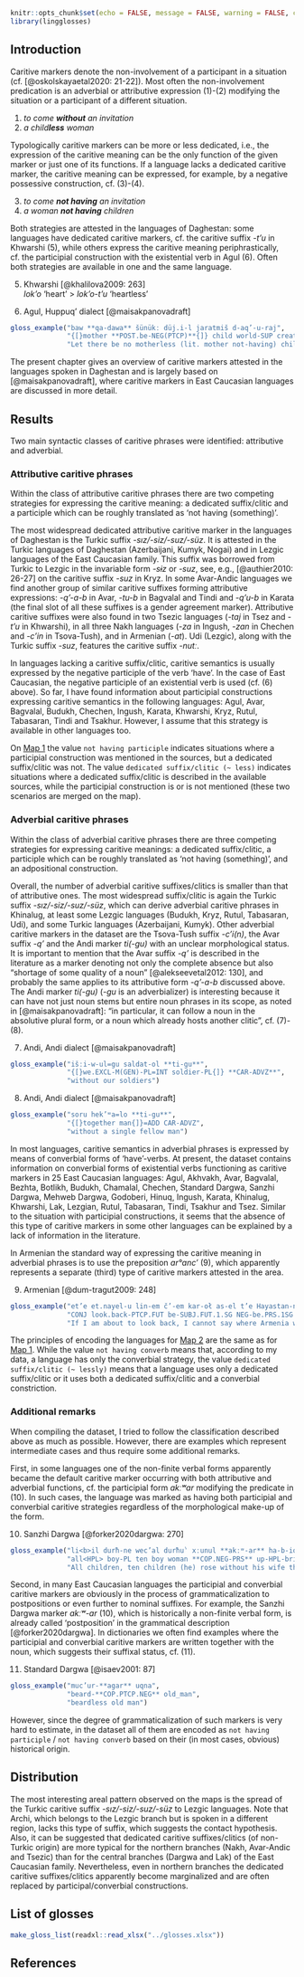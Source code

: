 ```r
knitr::opts_chunk$set(echo = FALSE, message = FALSE, warning = FALSE, comment = '')
library(lingglosses)
```

## Introduction

Caritive markers denote the non-involvement of a participant in a situation (cf. [@oskolskayaetal2020: 21-22]). Most often the non-involvement predication is an adverbial or attributive expression (@one)-(@two) modifying the situation or a participant of a different situation.

(@one) _to come **without** an invitation_
(@two) _a child**less** woman_

Typologically caritive markers can be more or less dedicated, i.e., the expression of the caritive meaning can be the only function of the given marker or just one of its functions. If a language lacks a dedicated caritive marker, the caritive meaning can be expressed, for example, by a negative possessive construction, cf. (@three)-(@four).

(@three) _to come **not having** an invitation_
(@four) _a woman **not having** children_

Both strategies are attested in the languages of Daghestan: some languages have dedicated caritive markers, cf. the caritive suffix _-t’u_ in Khwarshi (@five), while others express the caritive meaning periphrastically, cf. the participial construction with the existential verb in Agul (@six). Often both strategies are available in one and the same language.

(@five) Khwarshi [@khalilova2009: 263]  
_lok’o_ ‘heart’ > _lok’o-t’u_ ‘heartless’	

(@six) Agul, Huppuq’ dialect [@maisakpanovadraft]
```r
gloss_example("baw **qa-dawa** šünükː düj.i-l jaratmiš d-aq’-u-raj",
              "{[}mother **POST.be-NEG(PTCP)**{]} child world-SUP create NEG-do-PFV-JUSS",
              "Let there be no motherless (lit. mother not-having) children in the world!")
```

The present chapter gives an overview of caritive markers attested in the languages spoken in Daghestan and is largely based on [@maisakpanovadraft], where caritive markers in East Caucasian languages are discussed in more detail.


## Results

Two main syntactic classes of caritive phrases were identified: attributive and adverbial.

### Attributive caritive phrases

Within the class of attributive caritive phrases there are two competing strategies for expressing the caritive meaning: a dedicated suffix/clitic and a participle which can be roughly translated as ‘not having (something)’.

The most widespread dedicated attributive caritive marker in the languages of Daghestan is the Turkic suffix _-sız/-siz/-suz/-süz_. It is attested in the Turkic languages of Daghestan (Azerbaijani, Kumyk, Nogai) and in Lezgic languages of the East Caucasian family. This suffix was borrowed from Turkic to Lezgic in the invariable form _-sɨz_ or _-suz_, see, e.g., [@authier2010: 26-27] on the caritive suffix _-suz_ in Kryz. In some Avar-Andic languages we find another group of similar caritive suffixes forming attributive expressions: _-q’-a-b_ in Avar, _-tu-b_ in Bagvalal and Tindi and _-q’u-b_ in Karata (the final slot of all these suffixes is a gender agreement marker). Attributive caritive suffixes were also found in two Tsezic languages (_-taj_ in Tsez and _-t’u_ in Khwarshi), in all three Nakh languages (_-za_ in Ingush, _-zan_ in Chechen and _-c’in_ in Tsova-Tush), and in Armenian (_-at_). Udi (Lezgic), along with the Turkic suffix _-suz_, features the caritive suffix _-nutː_.

In languages lacking a caritive suffix/clitic, caritive semantics is usually expressed by the negative participle of the verb ‘have’. In the case of East Caucasian, the negative participle of an existential verb is used (cf. (@six) above). So far, I have found information about participial constructions expressing caritive semantics in the following languages: Agul, Avar, Bagvalal, Budukh, Chechen, Ingush, Karata, Khwarshi, Kryz, Rutul, Tabasaran, Tindi and Tsakhur. However, I assume that this strategy is available in other languages too.

On [Map 1](27_caritive_attr_map.html) the value `not having participle` indicates situations where a participial construction was mentioned in the sources, but a dedicated suffix/clitic was not. The value `dedicated suffix/clitic (~ less)` indicates situations where a dedicated suffix/clitic is described in the available sources, while the participial construction is or is not mentioned (these two scenarios are merged on the map).


### Adverbial caritive phrases

Within the class of adverbial caritive phrases there are three competing strategies for expressing caritive meanings: a dedicated suffix/clitic, a participle which can be roughly translated as ‘not having (something)’, and an adpositional construction.

Overall, the number of adverbial caritive suffixes/clitics is smaller than that of attributive ones. The most widespread suffix/clitic is again the Turkic suffix _-sız/-siz/-suz/-süz_, which can derive adverbial caritive phrases in Khinalug, at least some Lezgic languages (Budukh, Kryz, Rutul, Tabasaran, Udi), and some Turkic languages (Azerbaijani, Kumyk). Other adverbial caritive markers in the dataset are the Tsova-Tush suffix _-c’i(n)_, the Avar suffix _-q’_ and the Andi marker _ti(-gu)_ with an unclear morphological status. It is important to mention that the Avar suffix _-q’_ is described in the literature as a marker denoting not only the complete absence but also “shortage of some quality of a noun” [@alekseevetal2012: 130], and probably the same applies to its attributive form _-q’-a-b_ discussed above. The Andi marker _ti(-gu)_ (_-gu_ is an adverbializer) is interesting because it can have not just noun stems but entire noun phrases in its scope, as noted in [@maisakpanovadraft]: “in particular, it can follow a noun in the absolutive plural form, or a noun which already hosts another clitic”, cf. (@seven)-(@eight). 

(@seven) Andi, Andi dialect [@maisakpanovadraft]
```r
gloss_example("išːi-w-ul=gu saldat-ol **ti-gu**",
              "{[}we.EXCL-M(GEN)-PL=INT soldier-PL{]} **CAR-ADVZ**",
              "without our soldiers")
```

(@eight) Andi, Andi dialect [@maisakpanovadraft]
```r
gloss_example("soru hek’ʷa=lo **ti-gu**",
              "{[}together man{]}=ADD CAR-ADVZ",
              "without a single fellow man")
```

In most languages, caritive semantics in adverbial phrases is expressed by means of converbial forms of ‘have’-verbs. At present, the dataset contains information on converbial forms of existential verbs functioning as caritive markers in 25 East Caucasian languages: Agul, Akhvakh, Avar, Bagvalal, Bezhta, Botlikh, Budukh, Chamalal, Chechen, Standard Dargwa, Sanzhi Dargwa, Mehweb Dargwa, Godoberi, Hinuq, Ingush, Karata, Khinalug, Khwarshi, Lak, Lezgian, Rutul, Tabasaran, Tindi, Tsakhur and Tsez. Similar to the situation with participial constructions, it seems that the absence of this type of caritive markers in some other languages can be explained by a lack of information in the literature.

In Armenian the standard way of expressing the caritive meaning in adverbial phrases is to use the preposition _ar°anc’_ (@nine), which apparently represents a separate (third) type of caritive markers attested in the area.

(@nine) Armenian [@dum-tragut2009: 248]
```r
gloss_example("et’e et.nayel-u lin-em č’-em kar-oł as-el t’e Hayastan-n aysōr ur klin-er **aṙanc’** Sp’yuṙk’-i",
              "CONJ look.back-PTCP.FUT be-SUBJ.FUT.1.SG NEG-be.PRS.1SG can-PRS.PTCP say-INF CONJ Armenia.NOM-the today where be-PST.COND.3.SG **PREP** Diaspora-DAT",
              "If I am about to look back, I cannot say where Armenia would be without the Diaspora.", line_length =90)
```

The principles of encoding the languages for [Map 2](28_caritive_adv_map.html) are the same as for [Map 1](27_caritive_attr_map.html#m2). While the value `not having converb` means that, according to my data, a language has only the converbial strategy, the value `dedicated suffix/clitic (~ lessly)` means that a language uses only a dedicated suffix/clitic or it uses both a dedicated suffix/clitic and a converbial constriction.

### Additional remarks

When compiling the dataset, I tried to follow the classification described above as much as possible. However, there are examples which represent intermediate cases and thus require some additional remarks. 

First, in some languages one of the non-finite verbal forms apparently became the default caritive marker occurring with both attributive and adverbial functions, cf. the participial form _akːʷar_ modifying the predicate in (@ten). In such cases, the language was marked as having both participial and converbial caritive strategies regardless of the morphological make-up of the form.

(@ten)	Sanzhi Dargwa [@forker2020dargwa: 270]
```r
gloss_example("li<b>il durħ-ne wec’al durħuˁ xːunul **akːʷ-ar** ha-b-iq’-un-te=de c’il",
              "all<HPL> boy-PL ten boy woman **COP.NEG-PRS** up-HPL-bring.up-PRET-DD.PL=PST then",
              "All children, ten children (he) rose without his wife then.")
```

Second, in many East Caucasian languages the participial and converbial caritive markers are obviously in the process of grammaticalization to postpositions or even further to nominal suffixes. For example, the Sanzhi Dargwa marker _akːʷ-ar_ (@ten), which is historically a non-finite verbal form, is already called ‘postposition’ in the grammatical description [@forker2020dargwa]. In dictionaries we often find examples where the participial and converbial caritive markers are written together with the noun, which suggests their suffixal status, cf. (@eleven).

(@eleven)	Standard Dargwa [@isaev2001: 87]
```r
gloss_example("muc’ur-**agar** uqna",
              "beard-**COP.PTCP.NEG** old_man",
              "beardless old man")
```

However, since the degree of grammaticalization of such markers is very hard to estimate, in the dataset all of them are encoded as `not having participle` / `not having converb` based on their (in most cases, obvious) historical origin.


## Distribution

The most interesting areal pattern observed on the maps is the spread of the Turkic caritive suffix _-sız/-siz/-suz/-süz_ to Lezgic languages. Note that Archi, which belongs to the Lezgic branch but is spoken in a different region, lacks this type of suffix, which suggests the contact hypothesis. Also, it can be suggested that dedicated caritive suffixes/clitics (of non-Turkic origin) are more typical for the northern branches (Nakh, Avar-Andic and Tsezic) than for the central branches (Dargwa and Lak) of the East Caucasian family. Nevertheless, even in northern branches the dedicated caritive suffixes/clitics apparently become marginalized and are often replaced by participal/converbial constructions.

## List of glosses {-}

```r
make_gloss_list(readxl::read_xlsx("../glosses.xlsx"))
```

## References {-}
